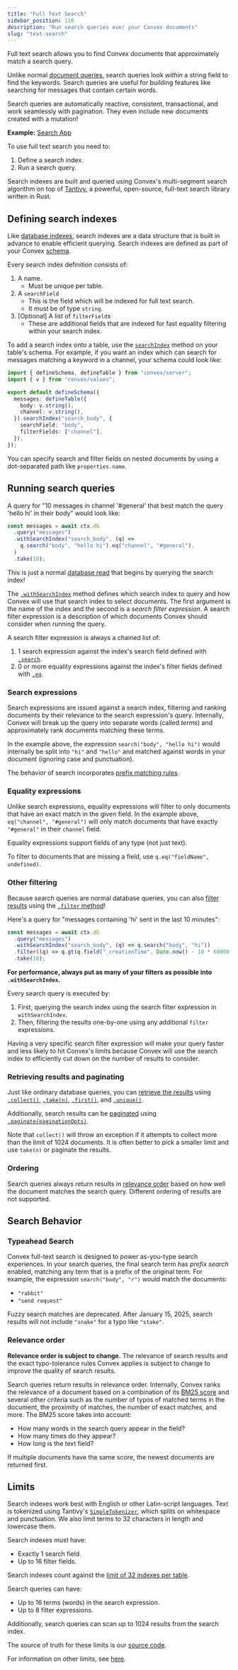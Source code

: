 ```yaml
---
title: "Full Text Search"
sidebar_position: 110
description: "Run search queries over your Convex documents"
slug: "text-search"
---
```


Full text search allows you to find Convex documents that approximately match a
search query.

Unlike normal
[document queries](/database/reading-data/reading-data.mdx#querying-documents),
search queries look _within_ a string field to find the keywords. Search queries
are useful for building features like searching for messages that contain
certain words.

Search queries are automatically reactive, consistent, transactional, and work
seamlessly with pagination. They even include new documents created with a
mutation!

**Example:**
[Search App](https://github.com/get-convex/convex-demos/tree/main/search)

To use full text search you need to:

1. Define a search index.
2. Run a search query.

Search indexes are built and queried using Convex's multi-segment search
algorithm on top of [Tantivy](https://github.com/quickwit-oss/tantivy), a
powerful, open-source, full-text search library written in Rust.

## Defining search indexes

Like [database indexes](/database/reading-data/indexes/indexes.md), search
indexes are a data structure that is built in advance to enable efficient
querying. Search indexes are defined as part of your Convex
[schema](/database/schemas.mdx).

Every search index definition consists of:

1. A name.
   - Must be unique per table.
2. A `searchField`
   - This is the field which will be indexed for full text search.
   - It must be of type `string`.
3. [Optional] A list of `filterField`s
   - These are additional fields that are indexed for fast equality filtering
     within your search index.

To add a search index onto a table, use the
[`searchIndex`](/api/classes/server.TableDefinition#searchindex) method on your
table's schema. For example, if you want an index which can search for messages
matching a keyword in a channel, your schema could look like:

```ts noDialect title="convex/schema.ts"
import { defineSchema, defineTable } from "convex/server";
import { v } from "convex/values";

export default defineSchema({
  messages: defineTable({
    body: v.string(),
    channel: v.string(),
  }).searchIndex("search_body", {
    searchField: "body",
    filterFields: ["channel"],
  }),
});
```

You can specify search and filter fields on nested documents by using a
dot-separated path like `properties.name`.

## Running search queries

A query for "10 messages in channel '#general' that best match the query 'hello
hi' in their body" would look like:

```js
const messages = await ctx.db
  .query("messages")
  .withSearchIndex("search_body", (q) =>
    q.search("body", "hello hi").eq("channel", "#general"),
  )
  .take(10);
```

This is just a normal [database read](/database/reading-data/reading-data.mdx)
that begins by querying the search index!

The
[`.withSearchIndex`](/api/interfaces/server.QueryInitializer#withsearchindex)
method defines which search index to query and how Convex will use that search
index to select documents. The first argument is the name of the index and the
second is a _search filter expression_. A search filter expression is a
description of which documents Convex should consider when running the query.

A search filter expression is always a chained list of:

1. 1 search expression against the index's search field defined with
   [`.search`](/api/interfaces/server.SearchFilterBuilder#search).
2. 0 or more equality expressions against the index's filter fields defined with
   [`.eq`](/api/interfaces/server.SearchFilterFinalizer#eq).

### Search expressions

Search expressions are issued against a search index, filtering and ranking
documents by their relevance to the search expression's query. Internally,
Convex will break up the query into separate words (called _terms_) and
approximately rank documents matching these terms.

In the example above, the expression `search("body", "hello hi")` would
internally be split into `"hi"` and `"hello"` and matched against words in your
document (ignoring case and punctuation).

The behavior of search incorporates [prefix matching rules](#search-behavior).

### Equality expressions

Unlike search expressions, equality expressions will filter to only documents
that have an exact match in the given field. In the example above,
`eq("channel", "#general")` will only match documents that have exactly
`"#general"` in their `channel` field.

Equality expressions support fields of any type (not just text).

To filter to documents that are missing a field, use
`q.eq("fieldName", undefined)`.

### Other filtering

Because search queries are normal database queries, you can also
[filter results](/database/reading-data/reading-data.mdx#filtering) using the
[`.filter` method](/api/interfaces/server.Query#filter)!

Here's a query for "messages containing 'hi' sent in the last 10 minutes":

```js
const messages = await ctx.db
  .query("messages")
  .withSearchIndex("search_body", (q) => q.search("body", "hi"))
  .filter((q) => q.gt(q.field("_creationTime", Date.now() - 10 * 60000)))
  .take(10);
```

**For performance, always put as many of your filters as possible into
`.withSearchIndex`.**

Every search query is executed by:

1. First, querying the search index using the search filter expression in
   `withSearchIndex`.
2. Then, filtering the results one-by-one using any additional `filter`
   expressions.

Having a very specific search filter expression will make your query faster and
less likely to hit Convex's limits because Convex will use the search index to
efficiently cut down on the number of results to consider.

### Retrieving results and paginating

Just like ordinary database queries, you can
[retrieve the results](/database/reading-data/reading-data.mdx#retrieving-results)
using [`.collect()`](/api/interfaces/server.Query#collect),
[`.take(n)`](/api/interfaces/server.Query#take),
[`.first()`](/api/interfaces/server.Query#first), and
[`.unique()`](/api/interfaces/server.Query#unique).

Additionally, search results can be [paginated](/database/pagination.mdx) using
[`.paginate(paginationOpts)`](/api/interfaces/server.OrderedQuery#paginate).

Note that `collect()` will throw an exception if it attempts to collect more
than the limit of 1024 documents. It is often better to pick a smaller limit and
use `take(n)` or paginate the results.

### Ordering

Search queries always return results in [relevance order](#relevance-order)
based on how well the document matches the search query. Different ordering of
results are not supported.

## Search Behavior

### Typeahead Search

Convex full-text search is designed to power as-you-type search experiences. In
your search queries, the final search term has _prefix search_ enabled, matching
any term that is a prefix of the original term. For example, the expression
`search("body", "r")` would match the documents:

- `"rabbit"`
- `"send request"`

Fuzzy search matches are deprecated. After January 15, 2025, search results will
not include `"snake"` for a typo like `"stake"`.

### Relevance order

**Relevance order is subject to change.** The relevance of search results and
the exact typo-tolerance rules Convex applies is subject to change to improve
the quality of search results.

Search queries return results in relevance order. Internally, Convex ranks the
relevance of a document based on a combination of its
[BM25 score](https://en.wikipedia.org/wiki/Okapi_BM25) and several other
criteria such as the number of typos of matched terms in the document, the
proximity of matches, the number of exact matches, and more. The BM25 score
takes into account:

- How many words in the search query appear in the field?
- How many times do they appear?
- How long is the text field?

If multiple documents have the same score, the newest documents are returned
first.

## Limits

Search indexes work best with English or other Latin-script languages. Text is
tokenized using Tantivy's
[`SimpleTokenizer`](https://docs.rs/tantivy/latest/tantivy/tokenizer/struct.SimpleTokenizer.html),
which splits on whitespace and punctuation. We also limit terms to 32 characters
in length and lowercase them.

Search indexes must have:

- Exactly 1 search field.
- Up to 16 filter fields.

Search indexes count against the
[limit of 32 indexes per table](/database/reading-data/indexes/indexes.md#limits).

Search queries can have:

- Up to 16 terms (words) in the search expression.
- Up to 8 filter expressions.

Additionally, search queries can scan up to 1024 results from the search index.

The source of truth for these limits is our
[source code](https://github.com/get-convex/convex-backend/blob/main/crates/search/src/constants.rs).

For information on other limits, see [here](/production/state/limits.mdx).
